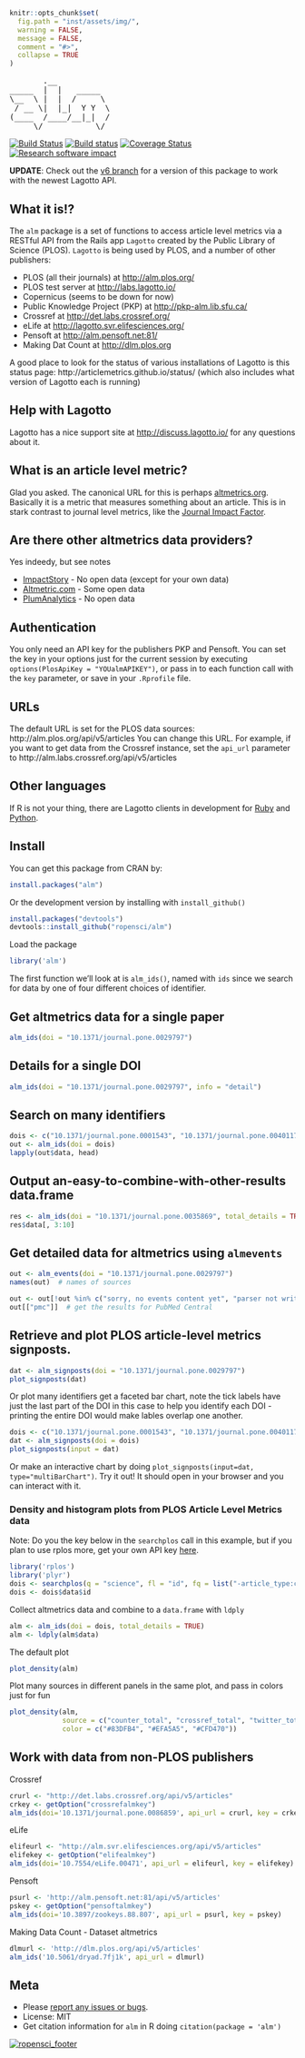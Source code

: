 ```r
knitr::opts_chunk$set(
  fig.path = "inst/assets/img/",
  warning = FALSE,
  message = FALSE,
  comment = "#>",
  collapse = TRUE
)
```

<pre>
       .__
_____  |  |   _____
\__  \ |  |  /     \
 / __ \|  |_|  Y Y  \
(____  /____/__|_|  /
     \/           \/
</pre>

[![Build Status](https://api.travis-ci.org/ropensci/alm.png?branch=master)](https://travis-ci.org/ropensci/alm?branch=master)
[![Build status](https://ci.appveyor.com/api/projects/status/w7mrpr5owh9deepq/branch/master)](https://ci.appveyor.com/project/sckott/alm/branch/master)
[![Coverage Status](https://coveralls.io/repos/ropensci/alm/badge.svg)](https://coveralls.io/r/ropensci/alm)
[![Research software impact](http://depsy.org/api/package/cran/alm/badge.svg)](http://depsy.org/package/r/alm)


__UPDATE__: Check out the [v6 branch](https://github.com/ropensci/alm/tree/v6) for a version of this package to work with the newest Lagotto API.

## What it is!?

The `alm` package is a set of functions to access article level metrics via a RESTful API from the Rails app `Lagotto` created by the Public Library of Science (PLOS). `Lagotto` is being used by PLOS, and a number of other publishers:

* PLOS (all their journals) at [http://alm.plos.org/](http://alm.plos.org/)
* PLOS test server at [http://labs.lagotto.io/](http://labs.lagotto.io/)
* Copernicus (seems to be down for now)
* Public Knowledge Project (PKP) at [http://pkp-alm.lib.sfu.ca/](http://pkp-alm.lib.sfu.ca/)
* Crossref at [http://det.labs.crossref.org/](http://det.labs.crossref.org/)
* eLife at [http://lagotto.svr.elifesciences.org/](http://lagotto.svr.elifesciences.org/)
* Pensoft at [http://alm.pensoft.net:81/](http://alm.pensoft.net:81/)
* Making Dat Count at [http://dlm.plos.org](http://dlm.plos.org)

A good place to look for the status of various installations of Lagotto is this status page: http://articlemetrics.github.io/status/ (which also includes what version of Lagotto each is running)

## Help with Lagotto

Lagotto has a nice support site at [http://discuss.lagotto.io/](http://discuss.lagotto.io/) for any questions about it.

## What is an article level metric?

Glad you asked. The canonical URL for this is perhaps [altmetrics.org](http://altmetrics.org/manifesto/). Basically it is a metric that measures something about an article. This is in stark contrast to journal level metrics, like the [Journal Impact Factor](http://www.wikiwand.com/en/Impact_factor).

## Are there other altmetrics data providers?

Yes indeedy, but see notes

+ [ImpactStory](http://impactstory.org/) - No open data (except for your own data)
+ [Altmetric.com](http://altmetric.com/) - Some open data
+ [PlumAnalytics](http://www.plumanalytics.com/) - No open data

## Authentication

You only need an API key for the publishers PKP and Pensoft. You can set the key in your options just for the current session by executing `options(PlosApiKey = "YOUalmAPIKEY")`, or pass in to each function call with the `key` parameter, or save in your `.Rprofile` file.

## URLs

The default URL is set for the PLOS data sources: http://alm.plos.org/api/v5/articles
You can change this URL. For example, if you want to get data from the Crossref instance, set the `api_url` parameter to http://alm.labs.crossref.org/api/v5/articles

## Other languages

If R is not your thing, there are Lagotto clients in development for [Ruby](https://github.com/articlemetrics/lagotto-rb) and [Python](https://github.com/articlemetrics/pyalm).

## Install

You can get this package from CRAN by:

```r
install.packages("alm")
```


Or the development version by installing with `install_github()`

```r
install.packages("devtools")
devtools::install_github("ropensci/alm")
```

Load the package

```r
library('alm')
```

The first function we'll look at is `alm_ids()`, named with `ids` since we search for data by one of four different choices of identifier.

## Get altmetrics data for a single paper

```r
alm_ids(doi = "10.1371/journal.pone.0029797")
```

## Details for a single DOI


```r
alm_ids(doi = "10.1371/journal.pone.0029797", info = "detail")
```

## Search on many identifiers

```r
dois <- c("10.1371/journal.pone.0001543", "10.1371/journal.pone.0040117", "10.1371/journal.pone.0029797", "10.1371/journal.pone.0039395")
out <- alm_ids(doi = dois)
lapply(out$data, head)
```

## Output an-easy-to-combine-with-other-results data.frame

```r
res <- alm_ids(doi = "10.1371/journal.pone.0035869", total_details = TRUE)
res$data[, 3:10]
```

## Get detailed data for altmetrics using `almevents`

```r
out <- alm_events(doi = "10.1371/journal.pone.0029797")
names(out)  # names of sources
```

```r
out <- out[!out %in% c("sorry, no events content yet", "parser not written yet")]  # remove those with no data
out[["pmc"]]  # get the results for PubMed Central
```

## Retrieve and plot PLOS article-level metrics signposts.

```r
dat <- alm_signposts(doi = "10.1371/journal.pone.0029797")
plot_signposts(dat)
```

Or plot many identifiers get a faceted bar chart, note the tick labels have just the last part of the DOI in this case to help you identify each DOI - printing the entire DOI would make lables overlap one another.

```r
dois <- c("10.1371/journal.pone.0001543", "10.1371/journal.pone.0040117", "10.1371/journal.pone.0029797", "10.1371/journal.pone.0039395")
dat <- alm_signposts(doi = dois)
plot_signposts(input = dat)
```

Or make an interactive chart by doing `plot_signposts(input=dat, type="multiBarChart")`. Try it out! It should open in your browser and you can interact with it.

### Density and histogram plots from PLOS Article Level Metrics data

Note: Do you the key below in the `searchplos` call in this example, but if you plan to use rplos more, get your own API key [here](http://api.plos.org/).

```r
library('rplos')
library('plyr')
dois <- searchplos(q = "science", fl = "id", fq = list("-article_type:correction", "cross_published_journal_key:PLoSONE", "doc_type:full", "publication_date:[2010-01-01T00:00:00Z TO 2010-12-31T23:59:59Z]"), limit = 50)
dois <- dois$data$id
```


Collect altmetrics data and combine to a `data.frame` with `ldply`


```r
alm <- alm_ids(doi = dois, total_details = TRUE)
alm <- ldply(alm$data)
```


The default plot


```r
plot_density(alm)
```


Plot many sources in different panels in the same plot, and pass in colors just for fun


```r
plot_density(alm,
             source = c("counter_total", "crossref_total", "twitter_total"),
             color = c("#83DFB4", "#EFA5A5", "#CFD470"))
```

## Work with data from non-PLOS publishers

Crossref

```r
crurl <- "http://det.labs.crossref.org/api/v5/articles"
crkey <- getOption("crossrefalmkey")
alm_ids(doi='10.1371/journal.pone.0086859', api_url = crurl, key = crkey)
```

eLife

```r
elifeurl <- "http://alm.svr.elifesciences.org/api/v5/articles"
elifekey <- getOption("elifealmkey")
alm_ids(doi='10.7554/eLife.00471', api_url = elifeurl, key = elifekey)
```

Pensoft

```r
psurl <- 'http://alm.pensoft.net:81/api/v5/articles'
pskey <- getOption("pensoftalmkey")
alm_ids(doi='10.3897/zookeys.88.807', api_url = psurl, key = pskey)
```

Making Data Count - Dataset altmetrics

```r
dlmurl <- 'http://dlm.plos.org/api/v5/articles'
alm_ids('10.5061/dryad.7fj1k', api_url = dlmurl)
```

## Meta

* Please [report any issues or bugs](https://github.com/ropensci/alm/issues).
* License: MIT
* Get citation information for `alm` in R doing `citation(package = 'alm')`

[![ropensci_footer](http://ropensci.org/public_images/github_footer.png)](http://ropensci.org)
